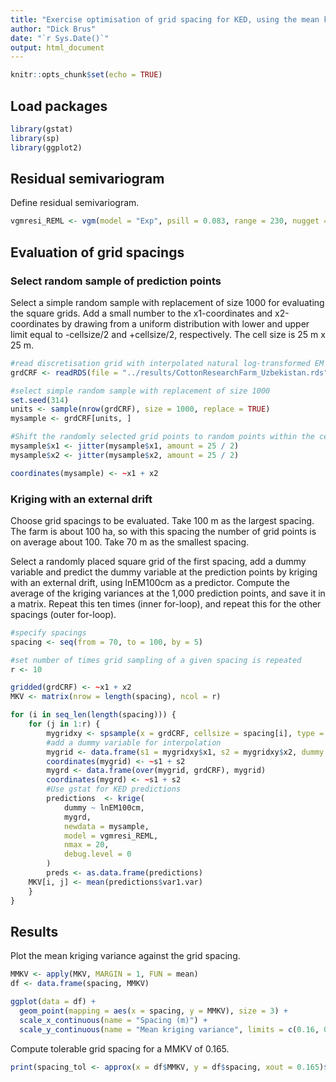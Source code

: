 ```yaml
---
title: "Exercise optimisation of grid spacing for KED, using the mean kriging variance as a criterion"
author: "Dick Brus"
date: "`r Sys.Date()`"
output: html_document
---
```


```r
knitr::opts_chunk$set(echo = TRUE)
```

## Load packages

```r
library(gstat)
library(sp)
library(ggplot2)
```


## Residual semivariogram

Define residual semivariogram.

```r
vgmresi_REML <- vgm(model = "Exp", psill = 0.083, range = 230, nugget = 0.126)
```


## Evaluation of grid spacings

### Select random sample of prediction points

Select a simple random sample with replacement of size 1000 for evaluating the square grids. Add a small number to the x1-coordinates and x2-coordinates by drawing from a uniform distribution with lower and upper limit equal to -cellsize/2 and +cellsize/2, respectively. The cell size is 25 m x 25 m.

```r
#read discretisation grid with interpolated natural log-transformed EM values
grdCRF <- readRDS(file = "../results/CottonResearchFarm_Uzbekistan.rds")

#select simple random sample with replacement of size 1000
set.seed(314)
units <- sample(nrow(grdCRF), size = 1000, replace = TRUE)
mysample <- grdCRF[units, ]

#Shift the randomly selected grid points to random points within the cells
mysample$x1 <- jitter(mysample$x1, amount = 25 / 2)
mysample$x2 <- jitter(mysample$x2, amount = 25 / 2)

coordinates(mysample) <- ~x1 + x2
```

### Kriging with an external drift

Choose grid spacings to be evaluated. Take 100 m as the largest spacing. The farm is about 100 ha, so with this spacing the number of grid points is on average about 100. Take 70 m as the smallest spacing.

Select a randomly placed square grid of the first spacing, add a dummy variable and predict the dummy variable at the prediction points by kriging with an external drift, using lnEM100cm as a predictor. Compute the average of the kriging variances at the 1,000 prediction points, and save it in a matrix. Repeat this ten times (inner for-loop), and repeat this for the other spacings (outer for-loop).

```r
#specify spacings
spacing <- seq(from = 70, to = 100, by = 5)

#set number of times grid sampling of a given spacing is repeated
r <- 10

gridded(grdCRF) <- ~x1 + x2
MKV <- matrix(nrow = length(spacing), ncol = r)

for (i in seq_len(length(spacing))) {
    for (j in 1:r) {
        mygridxy <- spsample(x = grdCRF, cellsize = spacing[i], type = "regular")
        #add a dummy variable for interpolation
        mygrid <- data.frame(s1 = mygridxy$x1, s2 = mygridxy$x2, dummy = 1)
        coordinates(mygrid) <- ~s1 + s2
        mygrd <- data.frame(over(mygrid, grdCRF), mygrid)
        coordinates(mygrd) <- ~s1 + s2
        #Use gstat for KED predictions
        predictions  <- krige(
            dummy ~ lnEM100cm,
            mygrd,
            newdata = mysample,
            model = vgmresi_REML,
            nmax = 20,
            debug.level = 0
        )
        preds <- as.data.frame(predictions)
    MKV[i, j] <- mean(predictions$var1.var)
    }
}
```

## Results

Plot the mean kriging variance against the grid spacing.

```r
MMKV <- apply(MKV, MARGIN = 1, FUN = mean)
df <- data.frame(spacing, MMKV)

ggplot(data = df) +
  geom_point(mapping = aes(x = spacing, y = MMKV), size = 3) +
  scale_x_continuous(name = "Spacing (m)") +
  scale_y_continuous(name = "Mean kriging variance", limits = c(0.16, 0.17))
```
Compute tolerable grid spacing for a MMKV of 0.165.

```r
print(spacing_tol <- approx(x = df$MMKV, y = df$spacing, xout = 0.165)$y)
```

